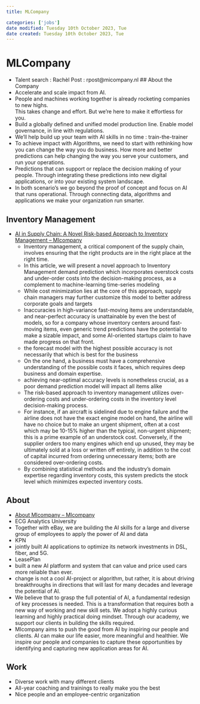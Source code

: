 ```yaml
---
title: MLCompany

categories: ['jobs']
date modified: Tuesday 10th October 2023, Tue
date created: Tuesday 10th October 2023, Tue
---
```


# MLCompany

- Talent search : Rachèl Post : rpost@micompany.nl
## About the Company
- Accelerate and scale impact from AI.​
- People and machines working together is already rocketing companies to new highs.  
This takes change and effort. But we’re here to make it effortless for you.
- Build a globally defined and unified model production line. Enable model governance, in line with regulations.
- We’ll help build up your team with AI skills in no time : train-the-trainer
- To achieve impact with Algorithms, we need to start with rethinking how you can change the way you do business. How more and better predictions can help changing the way you serve your customers, and run your operations. ​
- Predictions that can support or replace the decision making of your people. Through integrating these predictions into new digital applications, or into your existing system landscape.​
- In both scenario’s we go beyond the proof of concept and focus on AI that runs operational. Through connecting data, algorithms and applications we make your organization run smarter.​

## Inventory Management
- [AI in Supply Chain: A Novel Risk-based Approach to Inventory Management – MIcompany](https://micompany.nl/inspiration/ai-in-supply-chain-a-novel-risk-based-approach-to-inventory-management/)
  - Inventory management, a critical component of the supply chain, involves ensuring that the right products are in the right place at the right time.
  - In this article, we will present a novel approach to Inventory Management demand prediction which incorporates overstock costs and under-order costs into the decision-making process, as a complement to machine-learning time-series modeling
  - While cost minimization lies at the core of this approach, supply chain managers may further customize this model to better address corporate goals and targets
  - Inaccuracies in high-variance fast-moving items are understandable, and near-perfect accuracy is unattainable by even the best of models, so for a company whose inventory centers around fast-moving items, even generic trend predictions have the potential to make a sizable impact, and some AI-oriented startups claim to have made progress on that front.
  - the forecast model with the highest possible accuracy is not necessarily that which is best for the business
  - On the one hand, a business must have a comprehensive understanding of the possible costs it faces, which requires deep business and domain expertise.
  - achieving near-optimal accuracy levels is nonetheless crucial, as a poor demand prediction model will impact all items alike
  - The risk-based approach to inventory management utilizes over-ordering costs and under-ordering costs in the inventory level decision-making process.
  - For instance, if an aircraft is sidelined due to engine failure and the airline does not have the exact engine model on hand, the airline will have no choice but to make an urgent shipment, often at a cost which may be 10-15% higher than the typical, non-urgent shipment; this is a prime example of an understock cost. Conversely, if the supplier orders too many engines which end up unused, they may be ultimately sold at a loss or written off entirely, in addition to the cost of capital incurred from ordering unnecessary items; both are considered over-ordering costs.
  - By combining statistical methods and the industry’s domain expertise regarding inventory costs, this system predicts the stock level which minimizes expected inventory costs.

## About
- [About MIcompany – MIcompany](https://micompany.nl/about-micompany/)
- ECG Analytics University
- Together with eBay, we are building the AI skills for a large and diverse group of employees to apply the power of AI and data
- KPN
- jointly built AI applications to optimize its network investments in DSL, fiber, and 5G.
- LeasePlan
- built a new AI platform and system that can value and price used cars more reliable than ever.
- change is not a cool AI-project or algorithm, but rather, it is about driving breakthroughs in directions that will last for many decades and leverage the potential of AI.
- We believe that to grasp the full potential of AI, a fundamental redesign of key processes is needed. This is a transformation that requires both a new way of working and new skill sets. We adopt a highly curious learning and highly practical doing mindset. Through our academy, we support our clients in building the skills required.
- MIcompany aims to push the good from AI by inspiring our people and clients. AI can make our life easier, more meaningful and healthier. We inspire our people and companies to capture these opportunities by identifying and capturing new application areas for AI.

## Work
- Diverse work with many different clients 
- All-year coaching and trainings to really make you the best 
- Nice people and an employee-centric organization
